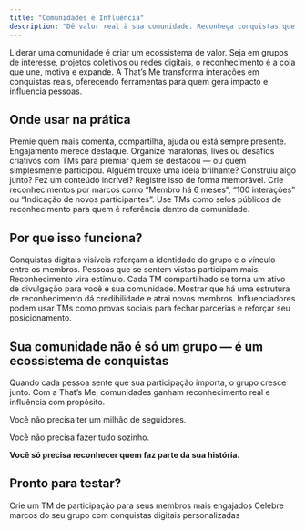 ```yaml
---
title: "Comunidades e Influência"
description: "Dê valor real à sua comunidade. Reconheça conquistas que geram pertencimento, engajamento e autoridade"
---
```


Liderar uma comunidade é criar um ecossistema de valor. Seja em grupos de interesse, projetos coletivos ou redes digitais, o reconhecimento é a cola que une, motiva e expande. A That’s Me transforma interações em conquistas reais, oferecendo ferramentas para quem gera impacto e influencia pessoas.

## **Onde usar na prática**

<AccordionGroup>
  <Accordion title="Reconhecimento por participação ativa">
    Premie quem mais comenta, compartilha, ajuda ou está sempre presente. Engajamento merece destaque.
  </Accordion>
  <Accordion title="Eventos e desafios internos">
    Organize maratonas, lives ou desafios criativos com TMs para premiar quem se destacou — ou quem simplesmente participou.
  </Accordion>
  <Accordion title="Valorização de contribuições relevantes">
    Alguém trouxe uma ideia brilhante? Construiu algo junto? Fez um conteúdo incrível? Registre isso de forma memorável.
  </Accordion>
  <Accordion title="Gamificação do engajamento">
    Crie reconhecimentos por marcos como “Membro há 6 meses”, “100 interações” ou “Indicação de novos participantes”.
  </Accordion>
  <Accordion title="Construção de autoridade para líderes e influenciadores">
    Use TMs como selos públicos de reconhecimento para quem é referência dentro da comunidade.
  </Accordion>
</AccordionGroup>

## **Por que isso funciona?**

<AccordionGroup>
  <Accordion title="Fortalece o sentimento de pertencimento">
    Conquistas digitais visíveis reforçam a identidade do grupo e o vínculo entre os membros.
  </Accordion>
  <Accordion title="Aumenta o engajamento orgânico">
    Pessoas que se sentem vistas participam mais. Reconhecimento vira estímulo.
  </Accordion>
  <Accordion title="Gera conteúdo espontâneo para redes sociais">
    Cada TM compartilhado se torna um ativo de divulgação para você e sua comunidade.
  </Accordion>
  <Accordion title="Profissionaliza sua comunidade">
    Mostrar que há uma estrutura de reconhecimento dá credibilidade e atrai novos membros.
  </Accordion>
  <Accordion title="Monetiza autoridade com mais valor">
    Influenciadores podem usar TMs como provas sociais para fechar parcerias e reforçar seu posicionamento.
  </Accordion>
</AccordionGroup>

## **Sua comunidade não é só um grupo — é um ecossistema de conquistas**

Quando cada pessoa sente que sua participação importa, o grupo cresce junto. Com a That’s Me, comunidades ganham reconhecimento real e influência com propósito.

<Tip>
  Você não precisa ter um milhão de seguidores.

  Você não precisa fazer tudo sozinho.

  **Você só precisa reconhecer quem faz parte da sua história.**
</Tip>

## **Pronto para testar?**

<Steps>
  <Step title="Comece">
    Crie um TM de participação para seus membros mais engajados
  </Step>
  <Step title="Experimente">
    Celebre marcos do seu grupo com conquistas digitais personalizadas
  </Step>
</Steps>